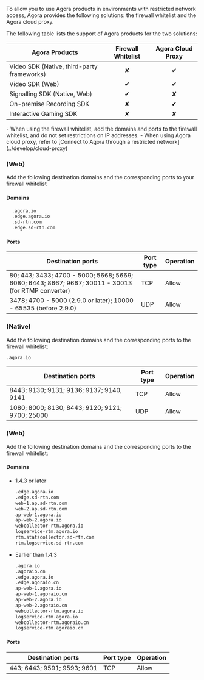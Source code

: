 
To allow you to use Agora products in environments with restricted network access, Agora provides the following solutions: the firewall whitelist and the Agora cloud proxy.

The following table lists the support of Agora products for the two solutions:


|Agora Products |Firewall Whitelist |Agora Cloud Proxy|
|---|:---:|:---:|
|Video SDK (Native, third-party frameworks) |✘ |✔|
|Video SDK (Web) |✔ |✔|
|Signalling SDK (Native, Web) | ✔ |✘|
|On-premise Recording SDK |✘ |✔| 
|Interactive Gaming SDK |✘ |✘|

<ProductWrapper notAllowed="agora-analytics">
<ProductWrapper notAllowed="interactive-whiteboard">
<ProductWrapper notAllowed="extensions-marketplace">
<ProductWrapper notAllowed="flexible-classroom">
<ProductWrapper notAllowed="signaling">
- When using the firewall whitelist, add the domains and ports to the firewall whitelist, and do not set restrictions on IP addresses.
- When using Agora cloud proxy, refer to [Connect to Agora through a restricted network](../develop/cloud-proxy)
</ProductWrapper>
</ProductWrapper>
</ProductWrapper>
</ProductWrapper>
</ProductWrapper>

###  <Vg k="VSDK" /> (Web)


Add the following destination domains and the corresponding ports to your firewall whitelist
#### Domains

  ```html
    .agora.io
    .edge.agora.io
    .sd-rtn.com
    .edge.sd-rtn.com
  ```

#### Ports

| Destination ports | Port type | Operation|
|---|---|---|
| 80; 443; 3433; 4700 - 5000; 5668; 5669; 6080; 6443; 8667; 9667; 30011 - 30013 (for RTMP converter)| TCP|  Allow|
| 3478; 4700 - 5000 (2.9.0 or later); 10000 - 65535 (before 2.9.0)   |  UDP  | Allow|


### <Vg k="MESS_SDK" /> (Native)

Add the following destination domains and the corresponding ports to the firewall whitelist:

```
.agora.io
```

| Destination ports | Port type | Operation|
|---|---|---|
| 8443; 9130; 9131; 9136; 9137; 9140, 9141	    | TCP  |  Allow |
| 1080; 8000; 8130; 8443; 9120; 9121; 9700; 25000	   |  UDP  | Allow |


### <Vg k="MESS_SDK" /> (Web)

Add the following destination domains and the corresponding ports to the firewall whitelist:
	
#### Domains

- 1.4.3 or later

  ```bash
  .edge.agora.io
  .edge.sd-rtn.com
  web-1.ap.sd-rtn.com
  web-2.ap.sd-rtn.com
  ap-web-1.agora.io
  ap-web-2.agora.io
  webcollector-rtm.agora.io
  logservice-rtm.agora.io
  rtm.statscollector.sd-rtn.com
  rtm.logservice.sd-rtn.com
  ```

- Earlier than 1.4.3

  ```bash
  .agora.io
  .agoraio.cn
  .edge.agora.io
  .edge.agoraio.cn
  ap-web-1.agora.io
  ap-web-1.agoraio.cn
  ap-web-2.agora.io
  ap-web-2.agoraio.cn
  webcollector-rtm.agora.io
  logservice-rtm.agora.io
  webcollector-rtm.agoraio.cn
  logservice-rtm.agoraio.cn
  ```

#### Ports

|Destination ports |Port type |Operation |
|---|---|---|
|443; 6443; 9591; 9593; 9601 |TCP |Allow |
